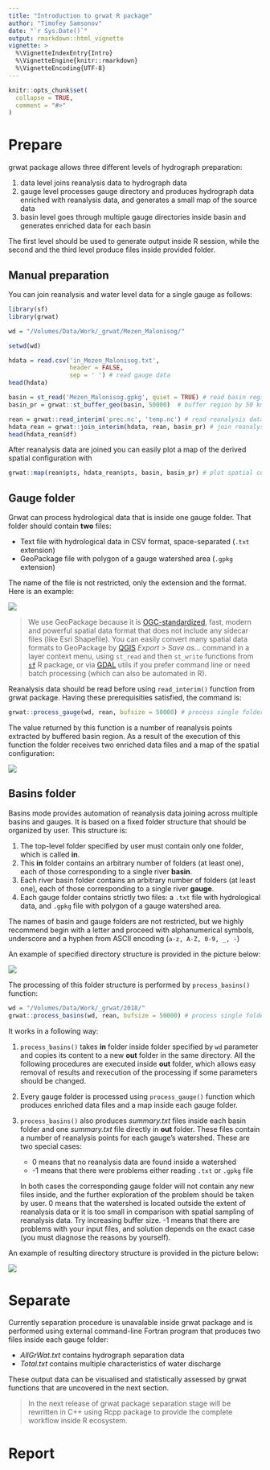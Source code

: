 ```yaml
---
title: "Introduction to grwat R package"
author: "Timofey Samsonov"
date: "`r Sys.Date()`"
output: rmarkdown::html_vignette
vignette: >
  %\VignetteIndexEntry{Intro}
  %\VignetteEngine{knitr::rmarkdown}
  %\VignetteEncoding{UTF-8}
---
```


```r
knitr::opts_chunk$set(
  collapse = TRUE,
  comment = "#>"
)
```

# Prepare 

grwat package allows three different levels of hydrograph preparation:

1. data level joins reanalysis data to hydrograph data
2. gauge level processes gauge directory and produces hydrograph data enriched with reanalysis data, and generates a small map of the source data
3. basin level goes through multiple gauge directories inside basin and generates enriched data for each basin

The first level should be used to generate output inside R session, while the second and the third level produce files inside provided folder.

## Manual preparation

You can join reanalysis and water level data for a single gauge as follows:
```r
library(sf)
library(grwat)

wd = "/Volumes/Data/Work/_grwat/Mezen_Malonisog/"

setwd(wd)

hdata = read.csv('in_Mezen_Malonisog.txt',
                 header = FALSE, 
                 sep = ' ') # read gauge data
head(hdata)

basin = st_read('Mezen_Malonisog.gpkg', quiet = TRUE) # read basin region
basin_pr = grwat::st_buffer_geo(basin, 50000)  # buffer region by 50 km

rean = grwat::read_interim('prec.nc', 'temp.nc') # read reanalysis data
hdata_rean = grwat::join_interim(hdata, rean, basin_pr) # join reanalysis data to hydrological series
head(hdata_rean$df)
```

After reanalysis data are joined you can easily plot a map of the derived spatial configuration with
```r
grwat::map(rean$pts, hdata_rean$pts, basin, basin_pr) # plot spatial configuration
```


## Gauge folder

Grwat can process hydrological data that is inside one gauge folder. That folder should contain __two__ files:

- Text file with hydrological data in CSV format, space-separated (`.txt` extension)
- GeoPackage file with polygon of a gauge watershed area (`.gpkg` extension)

The name of the file is not restricted, only the extension and the format. Here is an example:

![](in_gauge.png)

> We use GeoPackage because it is [OGC-standardized](https://www.geopackage.org), fast, modern and powerful spatial data format that does not include any sidecar files (like Esri Shapefile). You can easily convert many spatial data formats to GeoPackage by [QGIS](https://www.qgis.org/) _Export > Save as..._ command in a layer context menu, using `st_read` and then `st_write` functions from [`sf`](https://r-spatial.github.io/sf/) R package, or via [GDAL](http://www.gdal.org) utils if you prefer command line or need batch processing (which can also be automated in R).

Reanalysis data should be read before using `read_interim()` function from grwat package. Having these prerequisities satisfied, the command is:
```r
grwat::process_gauge(wd, rean, bufsize = 50000) # process single folder
```
The value returned by this function is a number of reanalysis points extracted by buffered basin region. As a result of the execution of this function the folder receives two enriched data files and a map of the spatial configuration:

![](out_gauge.png)

## Basins folder

Basins mode provides automation of reanalysis data joining across multiple basins and gauges. It is based on a fixed folder structure that should be organized by user. This structure is:

1. The top-level folder specified by user must contain only one folder, which is called __in__.
2. This __in__ folder contains an arbitrary number of folders (at least one), each of those corresponding to a single river __basin__.
3. Each river basin folder contains an arbitrary number of folders (at least one), each of those corresponding to a single river __gauge__.
4. Each gauge folder contains strictly two files: a `.txt` file with hydrological data, and `.gpkg` file with polygon of a gauge watershed area.

The names of basin and gauge folders are not restricted, but we highly recommend begin with a letter and proceed with alphanumerical symbols, underscore and a hyphen from ASCII encoding (`a-z, A-Z, 0-9, _, -`)

An example of specified directory structure is provided in the picture below:

![](in_folder.png)

The processing of this folder structure is performed by `process_basins()` function:
```r
wd = "/Volumes/Data/Work/_grwat/2018/"
grwat::process_basins(wd, rean, bufsize = 50000) # process single folder
```

It works in a following way:

1. `process_basins()` takes __in__ folder inside folder specified by `wd` parameter and copies its content to a new __out__ folder in the same directory. All the following procedures are executed inside __out__ folder, which allows easy removal of results and rexecution of the processing if some parameters should be changed.

2. Every gauge folder is processed using `process_gauge()` function which produces enriched data files and a map inside each gauge folder. 

3. `process_basins()` also produces _summary.txt_ files inside each basin folder and one _summary.txt_ file directly in __out__ folder. These files contain a number of reanalysis points for each gauge's watershed. These are two special cases:

    - 0 means that no reanalysis data are found inside a watershed
    - -1 means that there were problems either reading `.txt` or `.gpkg` file

    
    In both cases the corresponding gauge folder will not contain any new files inside, and the further exploration of the problem should be taken by user. 0 means that the watershed is located outside the extent of reanalysis data or it is too small in comparison with spatial sampling of reanalysis data. Try increasing buffer size. -1 means that there are problems with your input files, and solution depends on the exact case (you must diagnose the reasons by yourself).

An example of resulting directory structure is provided in the picture below:

![](out_folder.png)

# Separate

Currently separation procedure is unavalable inside grwat package and is performed using external command-line Fortran program that produces two files inside each gauge folder:

- _AllGrWat.txt_ contains hydrograph separation data
- _Total.txt_ contains multiple characteristics of water discharge

These output data can be visualised and statistically assessed by grwat functions that are uncovered in the next section.

> In the next release of grwat package separation stage will be rewritten in C++ using Rcpp package to provide the complete workflow inside R ecosystem.

# Report